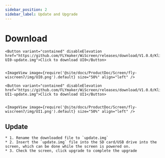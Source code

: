 ```yaml
---
sidebar_position: 2
sidebar_label: Update and Upgrade
---
```



# Download
    <Button variant="contained" disableElevation href="https://github.com/FLYmaker/WiScreen/releases/download/V1.0.0/Klipper-UI0-update.img">Click to download UI0</Button>
    

    <ImageView image={require('@site/docs/ProductDoc/Screen/fly-wiscreen7/img/UI0.png').default} size="50%" align="left" />

    <Button variant="contained" disableElevation href="https://github.com/FLYmaker/WiScreen/releases/download/V1.0.0/Klipper-UI1-update.img">Click to download UI1</Button>
   

    <ImageView image={require('@site/docs/ProductDoc/Screen/fly-wiscreen7/img/UI1.png').default} size="50%" align="left" />

## Update
    * 1. Rename the downloaded file to `update.img`
    * 2. Insert the `update.img` file into the SD card/USB drive into the screen, which can be done while the screen is powered on.
    * 3. Check the screen, click upgrade to complete the upgrade

